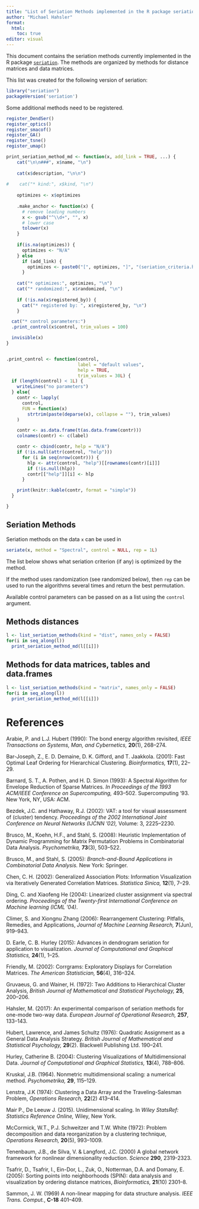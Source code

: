 ```yaml
---
title: "List of Seriation Methods implemented in the R package seriation"
author: "Michael Hahsler"
format: 
  html:
    toc: true
editor: visual
---
```


This document contains the seriation methods currently implemented in the R package [`seriation`](https://github.com/mhahsler/seriation). The methods are organized by methods for distance matrices and data matrices.

This list was created for the following version of seriation:

```r
library("seriation")
packageVersion('seriation')
```

Some additional methods need to be registered.

```r
register_DendSer()
register_optics()
register_smacof()
register_GA()
register_tsne()
register_umap()
```

```r
print_seriation_method_md <- function(x, add_link = TRUE, ...) {
    cat("\n\n###", x$name, "\n")
  
    cat(x$description, "\n\n")
    
#    cat("* kind:", x$kind, "\n")
    
    optimizes <- x$optimizes
    
    .make_anchor <- function(x) {
      # remove leading numbers
      x <- gsub("^\\d+", "", x)
      # lower case
      tolower(x)
    }
    
    if(is.na(optimizes)) {
      optimizes <- "N/A"
    } else
      if (add_link) {
        optimizes <- paste0("[", optimizes, "]", "(seriation_criteria.html#", .make_anchor(optimizes) ,")")
      }
    
    cat("* optimizes:", optimizes, "\n")
    cat("* randomized:", x$randomized, "\n")
    
    if (!is.na(x$registered_by)) {
      cat("* registered by: ", x$registered_by, "\n")
    }

  cat("* control parameters:")
  .print_control(x$control, trim_values = 100)

  invisible(x)
}


.print_control <- function(control,
                           label = "default values",
                           help = TRUE,
                           trim_values = 30L) {
  if (length(control) < 1L) {
    writeLines("no parameters")
  } else{
    contr <- lapply(
      control,
      FUN = function(x)
        strtrim(paste(deparse(x), collapse = ""), trim_values)
    )

    contr <- as.data.frame(t(as.data.frame(contr)))
    colnames(contr) <- c(label)

    contr <- cbind(contr, help = "N/A")
    if (!is.null(attr(control, "help")))
      for (i in seq(nrow(contr))) {
        hlp <- attr(control, "help")[[rownames(contr)[i]]]
        if (!is.null(hlp))
        contr[["help"]][i] <- hlp
      }

    print(knitr::kable(contr, format = "simple"))
  }

}
```

## Seriation Methods

Seriation methods on the data `x` can be used in

```r
seriate(x, method = "Spectral", control = NULL, rep = 1L)
```

The list below shows what seriation criterion (if any) is optimized by the method.

If the method uses randomization (see randomized below), then `rep` can be used to run the algorithms several times and return the best permutation.

Available control parameters can be passed on as a list using the `control` argument.

## Methods distances

```r
l <- list_seriation_methods(kind = "dist", names_only = FALSE)
for(i in seq_along(l))
  print_seriation_method_md(l[[i]])
```

## Methods for data matrices, tables and data.frames

```r
l <- list_seriation_methods(kind = "matrix", names_only = FALSE)
for(i in seq_along(l))
  print_seriation_method_md(l[[i]])
```

# References

Arabie, P. and L.J. Hubert (1990): The bond energy algorithm revisited, *IEEE Transactions on Systems, Man, and Cybernetics,* **20**(1), 268--274. \doi{10.1109/21.47829}

Bar-Joseph, Z., E. D. Demaine, D. K. Gifford, and T. Jaakkola. (2001): Fast Optimal Leaf Ordering for Hierarchical Clustering. *Bioinformatics,* **17**(1), 22--29. \doi{10.1093/bioinformatics/17.suppl_1.S22}

Barnard, S. T., A. Pothen, and H. D. Simon (1993): A Spectral Algorithm for Envelope Reduction of Sparse Matrices. *In Proceedings of the 1993 ACM/IEEE Conference on Supercomputing,* 493--502. Supercomputing '93. New York, NY, USA: ACM. \url{https://ieeexplore.ieee.org/document/1263497}

Bezdek, J.C. and Hathaway, R.J. (2002): VAT: a tool for visual assessment of (cluster) tendency. *Proceedings of the 2002 International Joint Conference on Neural Networks (IJCNN '02),* Volume: 3, 2225--2230. \doi{10.1109/IJCNN.2002.1007487}

Brusco, M., Koehn, H.F., and Stahl, S. (2008): Heuristic Implementation of Dynamic Programming for Matrix Permutation Problems in Combinatorial Data Analysis. *Psychometrika,* **73**(3), 503--522. \doi{10.1007/s11336-007-9049-5}

Brusco, M., and Stahl, S. (2005): *Branch-and-Bound Applications in Combinatorial Data Analysis.* New York: Springer. \doi{10.1007/0-387-28810-4}

Chen, C. H. (2002): Generalized Association Plots: Information Visualization via Iteratively Generated Correlation Matrices. *Statistica Sinica,* **12**(1), 7--29.

Ding, C. and Xiaofeng He (2004): Linearized cluster assignment via spectral ordering. *Proceedings of the Twenty-first International Conference on Machine learning (ICML '04)*. \doi{10.1145/1015330.1015407}

Climer, S. and Xiongnu Zhang (2006): Rearrangement Clustering: Pitfalls, Remedies, and Applications, *Journal of Machine Learning Research,* **7**(Jun), 919--943.

D. Earle, C. B. Hurley (2015): Advances in dendrogram seriation for application to visualization. *Journal of Computational and Graphical Statistics,* **24**(1), 1--25.

Friendly, M. (2002): Corrgrams: Exploratory Displays for Correlation Matrices. *The American Statistician,* **56**(4), 316--324. \doi{10.1198/000313002533}

Gruvaeus, G. and Wainer, H. (1972): Two Additions to Hierarchical Cluster Analysis, *British Journal of Mathematical and Statistical Psychology,* **25**, 200--206. \doi{10.1111/j.2044-8317.1972.tb00491.x}

Hahsler, M. (2017): An experimental comparison of seriation methods for one-mode two-way data. *European Journal of Operational Research,* **257**, 133--143. \doi{10.1016/j.ejor.2016.08.066}

Hubert, Lawrence, and James Schultz (1976): Quadratic Assignment as a General Data Analysis Strategy. *British Journal of Mathematical and Statistical Psychology,* **29**(2). Blackwell Publishing Ltd. 190--241. \doi{10.1111/j.2044-8317.1976.tb00714.x}

Hurley, Catherine B. (2004): Clustering Visualizations of Multidimensional Data. *Journal of Computational and Graphical Statistics,* **13**(4), 788--806. \doi{10.1198/106186004X12425}

Kruskal, J.B. (1964). Nonmetric multidimensional scaling: a numerical method. *Psychometrika,* **29**, 115--129.

Lenstra, J.K (1974): Clustering a Data Array and the Traveling-Salesman Problem, *Operations Research,* **22**(2) 413--414. \doi{10.1287/opre.22.2.413}

Mair P., De Leeuw J. (2015). Unidimensional scaling. In *Wiley StatsRef: Statistics Reference Online,* Wiley, New York. \doi{10.1002/9781118445112.stat06462.pub2}

McCormick, W.T., P.J. Schweitzer and T.W. White (1972): Problem decomposition and data reorganization by a clustering technique, *Operations Research,* **20**(5), 993--1009. \doi{10.1287/opre.20.5.993}

Tenenbaum, J.B., de Silva, V. & Langford, J.C. (2000) A global network framework for nonlinear dimensionality reduction. *Science* **290**, 2319-2323.

Tsafrir, D., Tsafrir, I., Ein-Dor, L., Zuk, O., Notterman, D.A. and Domany, E. (2005): Sorting points into neighborhoods (SPIN): data analysis and visualization by ordering distance matrices, *Bioinformatics,* **21**(10) 2301--8. \doi{10.1093/bioinformatics/bti329}

Sammon, J. W. (1969) A non-linear mapping for data structure analysis. *IEEE Trans. Comput.*, **C-18** 401--409.
